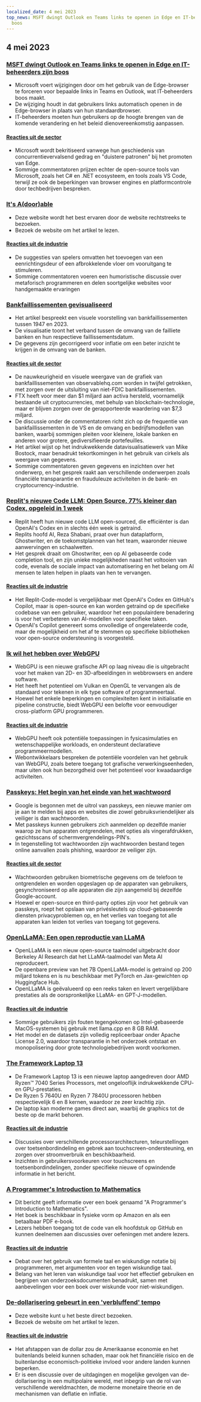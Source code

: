 ```yaml
---
localized_date: 4 mei 2023
top_news: MSFT dwingt Outlook en Teams links te openen in Edge en IT-beheerders zijn
  boos
---
```




<CallToAction />

<Steps>

## 4 mei 2023

### [MSFT dwingt Outlook en Teams links te openen in Edge en IT-beheerders zijn boos](https://www.theverge.com/2023/5/3/23709297/microsoft-edge-force-outlook-teams-web-links-open)

- Microsoft voert wijzigingen door om het gebruik van de Edge-browser te forceren voor bepaalde links in Teams en Outlook, wat IT-beheerders boos maakt.
- De wijziging houdt in dat gebruikers links automatisch openen in de Edge-browser in plaats van hun standaardbrowser.
- IT-beheerders moeten hun gebruikers op de hoogte brengen van de komende verandering en het beleid dienovereenkomstig aanpassen.

#### [Reacties uit de sector](http://news.ycombinator.com/item?id=35800158)

- Microsoft wordt bekritiseerd vanwege hun geschiedenis van concurrentievervalsend gedrag en "duistere patronen" bij het promoten van Edge.
- Sommige commentatoren prijzen echter de open-source tools van Microsoft, zoals het C# en .NET ecosysteem, en tools zoals VS Code, terwijl ze ook de beperkingen van browser engines en platformcontrole door techbedrijven bespreken.

### [It's A(door)able](https://ncase.me/door/)

- Deze website wordt het best ervaren door de website rechtstreeks te bezoeken.
- Bezoek de website om het artikel te lezen.

#### [Reacties uit de industrie](http://news.ycombinator.com/item?id=35800492)

- De suggesties van spelers omvatten het toevoegen van een eenrichtingsdeur of een afbrokkelende vloer om vooruitgang te stimuleren.
- Sommige commentatoren voeren een humoristische discussie over metaforisch programmeren en delen soortgelijke websites voor handgemaakte ervaringen

### [Bankfaillissementen gevisualiseerd](https://observablehq.com/@mbostock/bankfaillissementen)

- Het artikel bespreekt een visuele voorstelling van bankfaillissementen tussen 1947 en 2023.
- De visualisatie toont het verband tussen de omvang van de failliete banken en hun respectieve faillissementsdatum.
- De gegevens zijn gecorrigeerd voor inflatie om een beter inzicht te krijgen in de omvang van de banken.

#### [Reacties uit de sector](http://news.ycombinator.com/item?id=35795975)

- De nauwkeurigheid en visuele weergave van de grafiek van bankfaillissementen van observablehq.com worden in twijfel getrokken, met zorgen over de uitsluiting van niet-FDIC bankfaillissementen.
- FTX heeft voor meer dan $1 miljard aan activa hersteld, voornamelijk bestaande uit cryptocurrencies, met behulp van blockchain-technologie, maar er blijven zorgen over de gerapporteerde waardering van $7,3 miljard.
- De discussie onder de commentatoren richt zich op de frequentie van bankfaillissementen in de VS en de omvang en bedrijfsmodellen van banken, waarbij sommigen pleiten voor kleinere, lokale banken en anderen voor grotere, gediversifieerde portefeuilles.
- Het artikel wijst op het indrukwekkende datavisualisatiewerk van Mike Bostock, maar benadrukt tekortkomingen in het gebruik van cirkels als weergave van gegevens.
- Sommige commentatoren geven gegevens en inzichten over het onderwerp, en het gesprek raakt aan verschillende onderwerpen zoals financiële transparantie en frauduleuze activiteiten in de bank- en cryptocurrency-industrie.

### [Replit's nieuwe Code LLM: Open Source, 77% kleiner dan Codex, opgeleid in 1 week](https://www.latent.space/p/reza-shabani#details)

- Replit heeft hun nieuwe code LLM open-sourced, die efficiënter is dan OpenAI's Codex en in slechts één week is getraind.
- Replits hoofd AI, Reza Shabani, praat over hun dataplatform, Ghostwriter, en de toekomstplannen van het team, waaronder nieuwe aanwervingen en schaalwetten.
- Het gesprek draait om Ghostwriter, een op AI gebaseerde code completion tool, en zijn unieke mogelijkheden naast het voltooien van code, evenals de sociale impact van automatisering en het belang om AI mensen te laten helpen in plaats van hen te vervangen.

#### [Reacties uit de industrie](http://news.ycombinator.com/item?id=35803435)

- Het Replit-Code-model is vergelijkbaar met OpenAI's Codex en GitHub's Copilot, maar is open-source en kan worden getraind op de specifieke codebase van een gebruiker, waardoor het een populairdere benadering is voor het verbeteren van AI-modellen voor specifieke taken.
- OpenAI's Copilot genereert soms onvolledige of ongerelateerde code, maar de mogelijkheid om het af te stemmen op specifieke bibliotheken voor open-source ondersteuning is voorgesteld.

### [Ik wil het hebben over WebGPU](https://cohost.org/mcc/post/1406157-i-want-to-talk-about-webgpu)

- WebGPU is een nieuwe grafische API op laag niveau die is uitgebracht voor het maken van 2D- en 3D-afbeeldingen in webbrowsers en andere software.
- Het heeft het potentieel om Vulkan en OpenGL te vervangen als de standaard voor tekenen in elk type software of programmeertaal.
- Hoewel het enkele beperkingen en complexiteiten kent in initialisatie en pipeline constructie, biedt WebGPU een belofte voor eenvoudiger cross-platform GPU programmeren.

#### [Reacties uit de industrie](http://news.ycombinator.com/item?id=35800988)

- WebGPU heeft ook potentiële toepassingen in fysicasimulaties en wetenschappelijke workloads, en ondersteunt declaratieve programmeermodellen.
- Webontwikkelaars bespreken de potentiële voordelen van het gebruik van WebGPU, zoals betere toegang tot grafische verwerkingseenheden, maar uiten ook hun bezorgdheid over het potentieel voor kwaadaardige activiteiten.

### [Passkeys: Het begin van het einde van het wachtwoord](https://blog.google/technology/safety-security/the-beginning-of-the-end-of-the-password/)

- Google is begonnen met de uitrol van passkeys, een nieuwe manier om je aan te melden bij apps en websites die zowel gebruiksvriendelijker als veiliger is dan wachtwoorden.
- Met passkeys kunnen gebruikers zich aanmelden op dezelfde manier waarop ze hun apparaten ontgrendelen, met opties als vingerafdrukken, gezichtsscans of schermvergrendelings-PIN's.
- In tegenstelling tot wachtwoorden zijn wachtwoorden bestand tegen online aanvallen zoals phishing, waardoor ze veiliger zijn.

#### [Reacties uit de sector](http://news.ycombinator.com/item?id=35801392)

- Wachtwoorden gebruiken biometrische gegevens om de telefoon te ontgrendelen en worden opgeslagen op de apparaten van gebruikers, gesynchroniseerd op alle apparaten die zijn aangemeld bij dezelfde Google-account.
- Hoewel er open-source en third-party opties zijn voor het gebruik van passkeys, roept het opslaan van privésleutels op cloud-gebaseerde diensten privacyproblemen op, en het verlies van toegang tot alle apparaten kan leiden tot verlies van toegang tot gegevens.

### [OpenLLaMA: Een open reproductie van LLaMA](https://github.com/openlm-research/open_llama)

- OpenLLaMA is een nieuw open-source taalmodel uitgebracht door Berkeley AI Research dat het LLaMA-taalmodel van Meta AI reproduceert.
- De openbare preview van het 7B OpenLLaMA-model is getraind op 200 miljard tokens en is nu beschikbaar met PyTorch en Jax-gewichten op Huggingface Hub.
- OpenLLaMA is geëvalueerd op een reeks taken en levert vergelijkbare prestaties als de oorspronkelijke LLaMA- en GPT-J-modellen.

#### [Reacties uit de industrie](http://news.ycombinator.com/item?id=35798888)

- Sommige gebruikers zijn fouten tegengekomen op Intel-gebaseerde MacOS-systemen bij gebruik met llama.cpp en 8 GB RAM.
- Het model en de datasets zijn volledig repliceerbaar onder Apache License 2.0, waardoor transparantie in het onderzoek ontstaat en monopolisering door grote technologiebedrijven wordt voorkomen.

### [The Framework Laptop 13](https://frame.work/blog/announcing-the-framework-laptop-13-powered-by-amd-ryzen)

- De Framework Laptop 13 is een nieuwe laptop aangedreven door AMD Ryzen™ 7040 Series Processors, met ongelooflijk indrukwekkende CPU- en GPU-prestaties.
- De Ryzen 5 7640U en Ryzen 7 7840U processoren hebben respectievelijk 6 en 8 kernen, waardoor ze zeer krachtig zijn.
- De laptop kan moderne games direct aan, waarbij de graphics tot de beste op de markt behoren.

#### [Reacties uit de industrie](http://news.ycombinator.com/item?id=35802210)

- Discussies over verschillende processorarchitecturen, teleurstellingen over toetsenbordindeling en gebrek aan touchscreen-ondersteuning, en zorgen over stroomverbruik en beschikbaarheid.
- Inzichten in gebruikersvoorkeuren voor touchscreens en toetsenbordindelingen, zonder specifieke nieuwe of opwindende informatie in het bericht.

### [A Programmer's Introduction to Mathematics](https://pimbook.org)

- Dit bericht geeft informatie over een boek genaamd "A Programmer's Introduction to Mathematics".
- Het boek is beschikbaar in fysieke vorm op Amazon en als een betaalbaar PDF e-book.
- Lezers hebben toegang tot de code van elk hoofdstuk op GitHub en kunnen deelnemen aan discussies over oefeningen met andere lezers.

#### [Reacties uit de industrie](http://news.ycombinator.com/item?id=35800136)

- Debat over het gebruik van formele taal en wiskundige notatie bij programmeren, met argumenten voor en tegen wiskundige taal.
- Belang van het leren van wiskundige taal voor het effectief gebruiken en begrijpen van onderzoeksdocumenten benadrukt, samen met aanbevelingen voor een boek over wiskunde voor niet-wiskundigen.

### [De-dollarisering gebeurt in een 'verbluffend' tempo](https://www.bloomberg.com/news/articles/2023-04-18/de-dollarization-is-happening-at-a-stunning-pace-jen-says)

- Deze website kunt u het beste direct bezoeken.
- Bezoek de website om het artikel te lezen.

#### [Reacties uit de industrie](http://news.ycombinator.com/item?id=35796915)

- Het afstappen van de dollar zou de Amerikaanse economie en het buitenlands beleid kunnen schaden, maar ook het financiële risico en de buitenlandse economisch-politieke invloed voor andere landen kunnen beperken.
- Er is een discussie over de uitdagingen en mogelijke gevolgen van de-dollarisering in een multipolaire wereld, met inbegrip van de rol van verschillende wereldmachten, de moderne monetaire theorie en de mechanismen van deflatie en inflatie.

</Steps>
